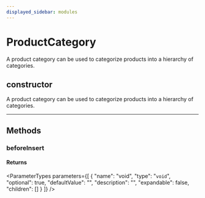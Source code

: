 ```yaml
---
displayed_sidebar: modules
---
```



# ProductCategory

A product category can be used to categorize products into a hierarchy of categories.

## constructor

A product category can be used to categorize products into a hierarchy of categories.

___

## Methods

### beforeInsert

#### Returns

<ParameterTypes parameters={[
  {
    "name": "void",
    "type": "`void`",
    "optional": true,
    "defaultValue": "",
    "description": "",
    "expandable": false,
    "children": []
  }
]} />
